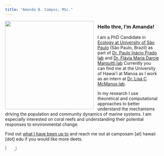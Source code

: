 ```yaml
---
title: "Amanda B. Campos, MSc."
---
```


<img src="images/camposamandasmall.jpeg" style="height: 290px; padding-right: 10px;" align="left"> 
<div style="text-align: left">  

### Hello thre, I'm Amanda!

I am a PhD Candidate in [Ecology at University of São Paulo](https://posecologia.ib.usp.br/en/) (São Paulo, Brazil)  as part of [Dr. Paulo Inácio Prado lab](https://ecologia.ib.usp.br/let/doku.php?id=engl:prado:start) and [Dr. Flávia Maria Darcie Marquitti lab](https://www.ifi.unicamp.br/~flaviam/index.html) Currently you can find me at the University of Hawai'i at Manoa as I work as an intern at [Dr. Lisa C McManus lab](https://lmcmanus47.github.io/index.html).

In my research I use theoretical and computational approaches to better understand the mechanisms driving the population and community dynamics of marine systems. I am especially interested on coral reefs and understanding their potential responses to environmental change. 

Find out [what I have been up to](https://camposamanda.github.io/projects.html) and reach me out at camposam [at] hawaii [dot] edu if you would like more deets.


<a href="https://github.com/camposamanda/"> ![](images/logo_Github.png){width=6%} </a> 
<a href="https://scholar.google.com.br/citations?user=tF4Of2wAAAAJ&hl=en"> ![](images/logo_GoogleScholar.png){width=5.5%} </a>